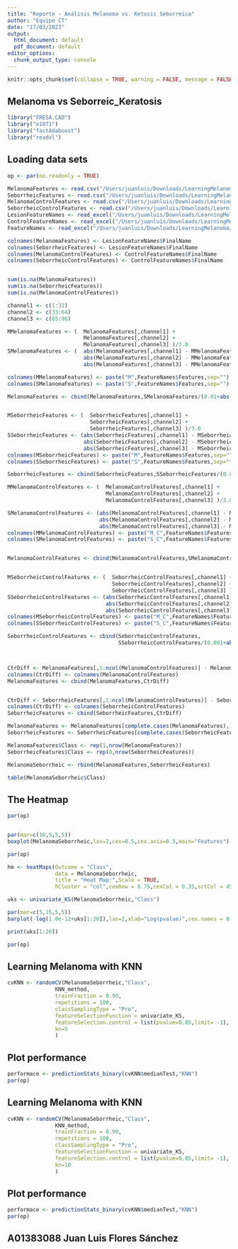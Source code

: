 ```yaml
---
title: "Reporte - Análisis Melanoma vs. Ketosis Seborreica"
author: "Equipo CT"
date: "17/03/2023"
output:
  html_document: default
  pdf_document: default
editor_options:
  chunk_output_type: console
---
```


```r
knitr::opts_chunk$set(collapse = TRUE, warning = FALSE, message = FALSE,comment = "#>")

```

## Melanoma vs Seborreic_Keratosis


```r

library("FRESA.CAD")
library("e1071")
library("fastAdaboost")
library("readxl")

```


## Loading data sets

```r
op <- par(no.readonly = TRUE)

MelanomaFeatures <- read.csv("/Users/juanluis/Downloads/LearningMelanoma/MelanomaLesionFeatures.csv", header=FALSE)
SeborrheicFeatures <- read.csv("/Users/juanluis/Downloads/LearningMelanoma/SeborrheicLesionFeatures.csv", header=FALSE)
MelanomaControlFeatures <- read.csv("/Users/juanluis/Downloads/LearningMelanoma/MelanomaControlFeatures.csv", header=FALSE)
SeborrheicControlFeatures <- read.csv("/Users/juanluis/Downloads/LearningMelanoma/SeborrheicControlFeatures.csv", header=FALSE)
LesionFeatureNames <- read_excel("/Users/juanluis/Downloads/LearningMelanoma/FeatureNames.xlsx")
ControlFeatureNames <- read_excel("/Users/juanluis/Downloads/LearningMelanoma/FeatureNames.xlsx",sheet = "Control")
FeatureNames <- read_excel("/Users/juanluis/Downloads/LearningMelanoma/FeatureNames.xlsx",sheet = "PerChannel")

colnames(MelanomaFeatures) <- LesionFeatureNames$FinalName
colnames(SeborrheicFeatures) <- LesionFeatureNames$FinalName
colnames(MelanomaControlFeatures) <- ControlFeatureNames$FinalName
colnames(SeborrheicControlFeatures) <- ControlFeatureNames$FinalName


sum(is.na(MelanomaFeatures))
sum(is.na(SeborrheicFeatures))
sum(is.na(MelanomaControlFeatures))

channel1 <- c(1:32)
channel2 <- c(33:64)
channel3 <- c(65:96)

MMelanomaFeatures <- (  MelanomaFeatures[,channel1] +
                        MelanomaFeatures[,channel2] +
                        MelanomaFeatures[,channel3] )/3.0
SMelanomaFeatures <- (  abs(MelanomaFeatures[,channel1] - MMelanomaFeatures) +
                        abs(MelanomaFeatures[,channel2] - MMelanomaFeatures) +
                        abs(MelanomaFeatures[,channel3] - MMelanomaFeatures) )/3.0

colnames(MMelanomaFeatures) <- paste("M",FeatureNames$Features,sep="")
colnames(SMelanomaFeatures) <- paste("S",FeatureNames$Features,sep="")

MelanomaFeatures <- cbind(MelanomaFeatures,SMelanomaFeatures/(0.01+abs(MMelanomaFeatures)))


MSeborrheicFeatures <- (  SeborrheicFeatures[,channel1] +
                          SeborrheicFeatures[,channel2] +
                          SeborrheicFeatures[,channel3] )/3.0
SSeborrheicFeatures <- (abs(SeborrheicFeatures[,channel1] - MSeborrheicFeatures) +
                        abs(SeborrheicFeatures[,channel2] - MSeborrheicFeatures) +
                        abs(SeborrheicFeatures[,channel3] - MSeborrheicFeatures))/3.0
colnames(MSeborrheicFeatures) <- paste("M",FeatureNames$Features,sep="")
colnames(SSeborrheicFeatures) <- paste("S",FeatureNames$Features,sep="")

SeborrheicFeatures <- cbind(SeborrheicFeatures,SSeborrheicFeatures/(0.001+abs(MSeborrheicFeatures)))

MMelanomaControlFeatures <- (  MelanomaControlFeatures[,channel1] +
                               MelanomaControlFeatures[,channel2] +
                               MelanomaControlFeatures[,channel3] )/3.0

SMelanomaControlFeatures <- (abs(MelanomaControlFeatures[,channel1] - MMelanomaControlFeatures) +
                             abs(MelanomaControlFeatures[,channel2] - MMelanomaControlFeatures) +
                             abs(MelanomaControlFeatures[,channel3] - MMelanomaControlFeatures))/3.0
colnames(MMelanomaControlFeatures) <- paste("M_C",FeatureNames$Features,sep="")
colnames(SMelanomaControlFeatures) <- paste("S_C",FeatureNames$Features,sep="")


MelanomaControlFeatures <- cbind(MelanomaControlFeatures,SMelanomaControlFeatures/(0.001+abs(MMelanomaControlFeatures)))


MSeborrheicControlFeatures <- (  SeborrheicControlFeatures[,channel1] +
                                 SeborrheicControlFeatures[,channel2] +
                                 SeborrheicControlFeatures[,channel3] )/3.0
SSeborrheicControlFeatures <- (abs(SeborrheicControlFeatures[,channel1] - MSeborrheicControlFeatures) +
                               abs(SeborrheicControlFeatures[,channel2] - MSeborrheicControlFeatures) +
                               abs(SeborrheicControlFeatures[,channel3] - MSeborrheicControlFeatures))/3.0
colnames(MSeborrheicControlFeatures) <- paste("M_C",FeatureNames$Features,sep="")
colnames(SSeborrheicControlFeatures) <- paste("S_C",FeatureNames$Features,sep="")

SeborrheicControlFeatures <- cbind(SeborrheicControlFeatures,
                                   SSeborrheicControlFeatures/(0.001+abs(MSeborrheicControlFeatures)))



CtrDiff <- MelanomaFeatures[,1:ncol(MelanomaControlFeatures)] - MelanomaControlFeatures;
colnames(CtrDiff) <- colnames(MelanomaControlFeatures)
MelanomaFeatures <- cbind(MelanomaFeatures,CtrDiff) 


CtrDiff <- SeborrheicFeatures[,1:ncol(MelanomaControlFeatures)] - SeborrheicControlFeatures;
colnames(CtrDiff) <- colnames(SeborrheicControlFeatures)
SeborrheicFeatures <- cbind(SeborrheicFeatures,CtrDiff)

MelanomaFeatures <- MelanomaFeatures[complete.cases(MelanomaFeatures),]
SeborrheicFeatures <- SeborrheicFeatures[complete.cases(SeborrheicFeatures),]

MelanomaFeatures$Class <- rep(1,nrow(MelanomaFeatures))
SeborrheicFeatures$Class <- rep(0,nrow(SeborrheicFeatures))

MelanomaSeborrheic <- rbind(MelanomaFeatures,SeborrheicFeatures)

table(MelanomaSeborrheic$Class)


```

## The Heatmap
```r
par(op)


par(mar=c(10,5,5,5))
boxplot(MelanomaSeborrheic,las=2,cex=0.5,cex.axis=0.5,main="Features")

par(op)

hm <- heatMaps(Outcome = "Class",
               data = MelanomaSeborrheic,
               title = "Heat Map:",Scale = TRUE,
               hCluster = "col",cexRow = 0.75,cexCol = 0.35,srtCol = 45)

uks <- univariate_KS(MelanomaSeborrheic,"Class")

par(mar=c(5,15,5,5))
barplot(-log(1.0e-12+uks[1:20]),las=2,xlab="Log(pvalue)",cex.names = 0.65,main="Top Features",horiz=TRUE)

print(uks[1:20])

par(op)
```

## Learning Melanoma with KNN

```r
cvKNN <- randomCV(MelanomaSeborrheic,"Class",
               KNN_method,
               trainFraction = 0.90,
               repetitions = 100,
               classSamplingType = "Pro",
               featureSelectionFunction = univariate_KS,
               featureSelection.control = list(pvalue=0.05,limit= -1),
               kn=5
               )

```

## Plot performance

```r
performace <- predictionStats_binary(cvKNN$medianTest,"KNN")
par(op)

```

## Learning Melanoma with KNN

```r
cvKNN <- randomCV(MelanomaSeborrheic,"Class",
               KNN_method,
               trainFraction = 0.90,
               repetitions = 100,
               classSamplingType = "Pro",
               featureSelectionFunction = univariate_KS,
               featureSelection.control = list(pvalue=0.05,limit= -1),
               kn=10
               )

```

## Plot performance

```r
performace <- predictionStats_binary(cvKNN$medianTest,"KNN")
par(op)

```

## A01383088 Juan Luis Flores Sánchez
